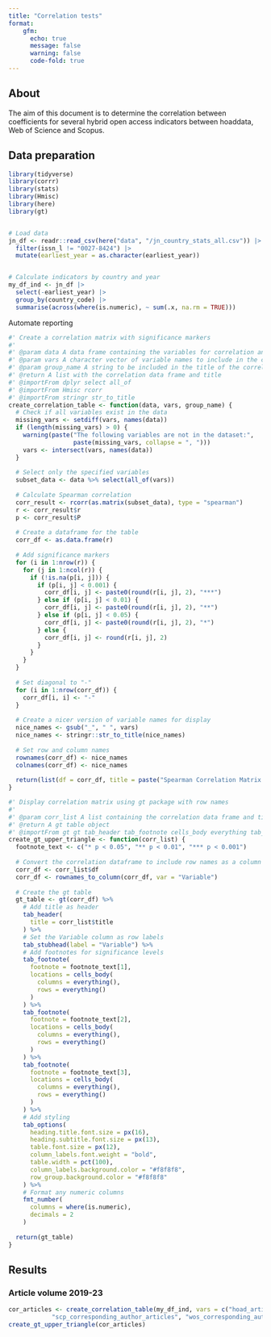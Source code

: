 ```yaml
---
title: "Correlation tests"
format: 
    gfm:
      echo: true
      message: false
      warning: false
      code-fold: true
---
```


## About  

The aim of this document is to determine the correlation between coefficients for several hybrid open access indicators between hoaddata, Web of Science and Scopus.

## Data preparation

```r
library(tidyverse)
library(corrr)
library(stats)
library(Hmisc)
library(here)
library(gt)


# Load data
jn_df <- readr::read_csv(here("data", "/jn_country_stats_all.csv")) |>
  filter(issn_l != "0027-8424") |>
  mutate(earliest_year = as.character(earliest_year))


# Calculate indicators by country and year
my_df_ind <- jn_df |> 
  select(-earliest_year) |> 
  group_by(country_code) |> 
  summarise(across(where(is.numeric), ~ sum(.x, na.rm = TRUE))) 
```

Automate reporting

```r
#' Create a correlation matrix with significance markers
#'
#' @param data A data frame containing the variables for correlation analysis
#' @param vars A character vector of variable names to include in the correlation matrix
#' @param group_name A string to be included in the title of the correlation matrix
#' @return A list with the correlation data frame and title
#' @importFrom dplyr select all_of
#' @importFrom Hmisc rcorr
#' @importFrom stringr str_to_title
create_correlation_table <- function(data, vars, group_name) {
  # Check if all variables exist in the data
  missing_vars <- setdiff(vars, names(data))
  if (length(missing_vars) > 0) {
    warning(paste("The following variables are not in the dataset:", 
                  paste(missing_vars, collapse = ", ")))
    vars <- intersect(vars, names(data))
  }
  
  # Select only the specified variables
  subset_data <- data %>% select(all_of(vars))
  
  # Calculate Spearman correlation
  corr_result <- rcorr(as.matrix(subset_data), type = "spearman")
  r <- corr_result$r
  p <- corr_result$P
  
  # Create a dataframe for the table
  corr_df <- as.data.frame(r)
  
  # Add significance markers
  for (i in 1:nrow(r)) {
    for (j in 1:ncol(r)) {
      if (!is.na(p[i, j])) {
        if (p[i, j] < 0.001) {
          corr_df[i, j] <- paste0(round(r[i, j], 2), "***")
        } else if (p[i, j] < 0.01) {
          corr_df[i, j] <- paste0(round(r[i, j], 2), "**")
        } else if (p[i, j] < 0.05) {
          corr_df[i, j] <- paste0(round(r[i, j], 2), "*")
        } else {
          corr_df[i, j] <- round(r[i, j], 2)
        }
      }
    }
  }
  
  # Set diagonal to "-"
  for (i in 1:nrow(corr_df)) {
    corr_df[i, i] <- "-"
  }
  
  # Create a nicer version of variable names for display
  nice_names <- gsub("_", " ", vars)
  nice_names <- stringr::str_to_title(nice_names)
  
  # Set row and column names
  rownames(corr_df) <- nice_names
  colnames(corr_df) <- nice_names
  
  return(list(df = corr_df, title = paste("Spearman Correlation Matrix -", group_name)))
}

#' Display correlation matrix using gt package with row names
#'
#' @param corr_list A list containing the correlation data frame and title
#' @return A gt table object
#' @importFrom gt gt tab_header tab_footnote cells_body everything tab_options fmt_number
create_gt_upper_triangle <- function(corr_list) {
  footnote_text <- c("* p < 0.05", "** p < 0.01", "*** p < 0.001")
  
  # Convert the correlation dataframe to include row names as a column
  corr_df <- corr_list$df
  corr_df <- rownames_to_column(corr_df, var = "Variable")
  
  # Create the gt table
  gt_table <- gt(corr_df) %>%
    # Add title as header
    tab_header(
      title = corr_list$title
    ) %>%
    # Set the Variable column as row labels
    tab_stubhead(label = "Variable") %>%
    # Add footnotes for significance levels
    tab_footnote(
      footnote = footnote_text[1],
      locations = cells_body(
        columns = everything(),
        rows = everything()
      )
    ) %>%
    tab_footnote(
      footnote = footnote_text[2],
      locations = cells_body(
        columns = everything(),
        rows = everything()
      )
    ) %>%
    tab_footnote(
      footnote = footnote_text[3],
      locations = cells_body(
        columns = everything(),
        rows = everything()
      )
    ) %>%
    # Add styling
    tab_options(
      heading.title.font.size = px(16),
      heading.subtitle.font.size = px(13),
      table.font.size = px(12),
      column_labels.font.weight = "bold",
      table.width = pct(100),
      column_labels.background.color = "#f8f8f8",
      row_group.background.color = "#f8f8f8"
    ) %>%
    # Format any numeric columns
    fmt_number(
      columns = where(is.numeric),
      decimals = 2
    )
  
  return(gt_table)
}
```


##  Results

### Article volume 2019-23

```r

cor_articles <- create_correlation_table(my_df_ind, vars = c("hoad_articles", "scp_first_author_articles", "wos_first_author_articles", 
            "scp_corresponding_author_articles", "wos_corresponding_author_articles"), "Article volume")
create_gt_upper_triangle(cor_articles)
```
